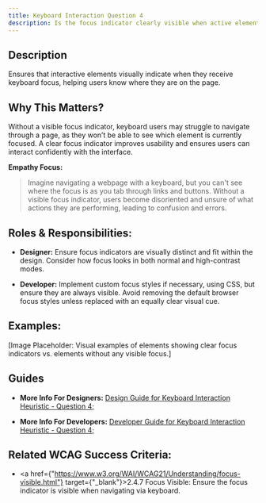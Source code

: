 ```yaml
---
title: Keyboard Interaction Question 4
description: Is the focus indicator clearly visible when active elements receive focus?
---
```


## Description

Ensures that interactive elements visually indicate when they receive keyboard focus, helping users know where they are on the page.

## Why This Matters?

Without a visible focus indicator, keyboard users may struggle to navigate through a page, as they won’t be able to see which element is currently focused. A clear focus indicator improves usability and ensures users can interact confidently with the interface.

**Empathy Focus:**
> Imagine navigating a webpage with a keyboard, but you can't see where the focus is as you tab through links and buttons. Without a visible focus indicator, users become disoriented and unsure of what actions they are performing, leading to confusion and errors.

## Roles & Responsibilities:

- **Designer:** Ensure focus indicators are visually distinct and fit within the design. Consider how focus looks in both normal and high-contrast modes.

- **Developer:** Implement custom focus styles if necessary, using CSS, but ensure they are always visible. Avoid removing the default browser focus styles unless replaced with an equally clear visual cue.

## Examples:

[Image Placeholder: Visual examples of elements showing clear focus indicators vs. elements without any visible focus.]

## Guides

- **More Info For Designers:** <a href="/docs/design-guide/keyboard-interaction/question-4">Design Guide for Keyboard Interaction Heuristic - Question 4;</a>

- **More Info For Developers:** <a href="/docs/developer-guide/keyboard-interaction/question-4">Developer Guide for Keyboard Interaction Heuristic - Question 4;</a>

## Related WCAG Success Criteria:

- <a href={"https://www.w3.org/WAI/WCAG21/Understanding/focus-visible.html"} target={"_blank"}>2.4.7 Focus Visible</a>: Ensure the focus indicator is visible when navigating via keyboard.
